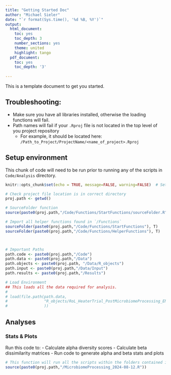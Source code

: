 ```yaml
---
title: "Getting Started Doc"
author: "Michael Sieler"
date: "`r format(Sys.time(), '%d %B, %Y')`"
output:
  html_document: 
    toc: yes
    toc_depth: 3
    number_sections: yes
    theme: united
    highlight: tango
  pdf_document: 
    toc: yes
    toc_depth: '3'
    
---
```


This is a template document to get you started. 

## Troubleshooting:
* Make sure you have all libraries installed, otherwise the loading functions will fail.
* Path names will fail if your `.Rproj` file is not located in the top level of you project repository
  * For example, it should be located here: `/Path_to_Project/ProjectName/<name_of_project>.Rproj`


## Setup environment

This chunk of code will need to be run prior to running any of the scripts in `Code/Analysis` directory.

```r
knitr::opts_chunk$set(echo = TRUE, message=FALSE, warning=FALSE)  # Sets default knit settings for document

# Check project file location is in correct directory
proj.path <- getwd()

# SourceFolder function
source(paste0(proj.path,"/Code/Functions/StartFunctions/sourceFolder.R"))

# Import all helper functions found in `/Functions`
sourceFolder(paste0(proj.path,"/Code/Functions/StartFunctions"), T)
sourceFolder(paste0(proj.path,"/Code/Functions/HelperFunctions"), T)



# Important Paths
path.code <- paste0(proj.path,"/Code")
path.data <- paste0(proj.path,"/Data")
path.objects <- paste0(proj.path, "/Data/R_objects")
path.input <- paste0(proj.path,"/Data/Input") 
path.results <- paste0(proj.path,"/Results") 

# Load Environment
## This loads all the data required for analysis.
# 
# load(file.path(path.data,
#                "R_objects/RoL_HeaterTrial_PostMicrobiomeProcessing_ENV_2024-02-21.RData"
#                ))


```





## Analyses

### Stats & Plots

Run this code to:
  - Calculate alpha diversity scores
  - Calculate beta dissimilarity matrices
  - Run code to generate alpha and beta stats and plots

```r
# This function will run all the scripts within the folders contained in Analysis directory
source(paste0(proj.path,"/MicrobiomeProcessing_2024-08-12.R"))

```

